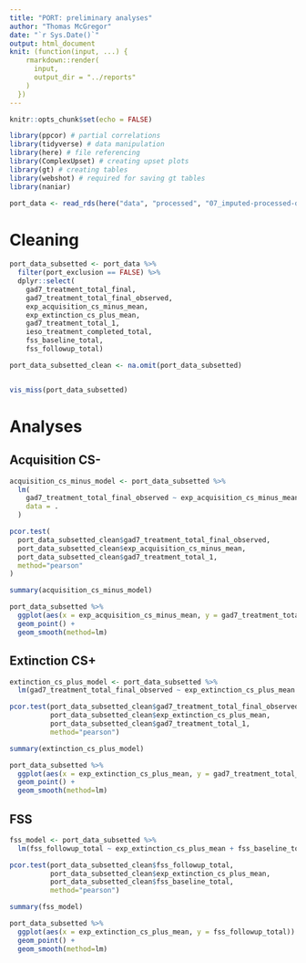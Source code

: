 ```yaml
---
title: "PORT: preliminary analyses"
author: "Thomas McGregor"
date: "`r Sys.Date()`"
output: html_document
knit: (function(input, ...) {
    rmarkdown::render(
      input,
      output_dir = "../reports"
    )
  })
---
```


```r
knitr::opts_chunk$set(echo = FALSE)
```

```r
library(ppcor) # partial correlations
library(tidyverse) # data manipulation
library(here) # file referencing
library(ComplexUpset) # creating upset plots
library(gt) # creating tables
library(webshot) # required for saving gt tables
library(naniar)

```

```r
port_data <- read_rds(here("data", "processed", "07_imputed-processed-data.Rds"))
```

# Cleaning

```r
port_data_subsetted <- port_data %>% 
  filter(port_exclusion == FALSE) %>% 
  dplyr::select(
    gad7_treatment_total_final,
    gad7_treatment_total_final_observed,
    exp_acquisition_cs_minus_mean,
    exp_extinction_cs_plus_mean,
    gad7_treatment_total_1,
    ieso_treatment_completed_total,
    fss_baseline_total,
    fss_followup_total)

port_data_subsetted_clean <- na.omit(port_data_subsetted)


vis_miss(port_data_subsetted)
```

# Analyses

## Acquisition CS-

```r
acquisition_cs_minus_model <- port_data_subsetted %>% 
  lm(
    gad7_treatment_total_final_observed ~ exp_acquisition_cs_minus_mean + gad7_treatment_total_1 + ieso_treatment_completed_total, 
    data = .
  )

pcor.test(
  port_data_subsetted_clean$gad7_treatment_total_final_observed,
  port_data_subsetted_clean$exp_acquisition_cs_minus_mean,
  port_data_subsetted_clean$gad7_treatment_total_1,
  method="pearson"
)

summary(acquisition_cs_minus_model)

port_data_subsetted %>% 
  ggplot(aes(x = exp_acquisition_cs_minus_mean, y = gad7_treatment_total_final_observed)) +
  geom_point() + 
  geom_smooth(method=lm)
```

## Extinction CS+

```r
extinction_cs_plus_model <- port_data_subsetted %>% 
  lm(gad7_treatment_total_final_observed ~ exp_extinction_cs_plus_mean + gad7_treatment_total_1 + ieso_treatment_completed_total, data = .)

pcor.test(port_data_subsetted_clean$gad7_treatment_total_final_observed,
          port_data_subsetted_clean$exp_extinction_cs_plus_mean,
          port_data_subsetted_clean$gad7_treatment_total_1,
          method="pearson")

summary(extinction_cs_plus_model)

port_data_subsetted %>% 
  ggplot(aes(x = exp_extinction_cs_plus_mean, y = gad7_treatment_total_final_observed)) +
  geom_point() + 
  geom_smooth(method=lm)
```


## FSS

```r
fss_model <- port_data_subsetted %>% 
  lm(fss_followup_total ~ exp_extinction_cs_plus_mean + fss_baseline_total + ieso_treatment_completed_total, data = .)

pcor.test(port_data_subsetted_clean$fss_followup_total,
          port_data_subsetted_clean$exp_extinction_cs_plus_mean,
          port_data_subsetted_clean$fss_baseline_total,
          method="pearson")

summary(fss_model)

port_data_subsetted %>% 
  ggplot(aes(x = exp_extinction_cs_plus_mean, y = fss_followup_total)) +
  geom_point() + 
  geom_smooth(method=lm)
```